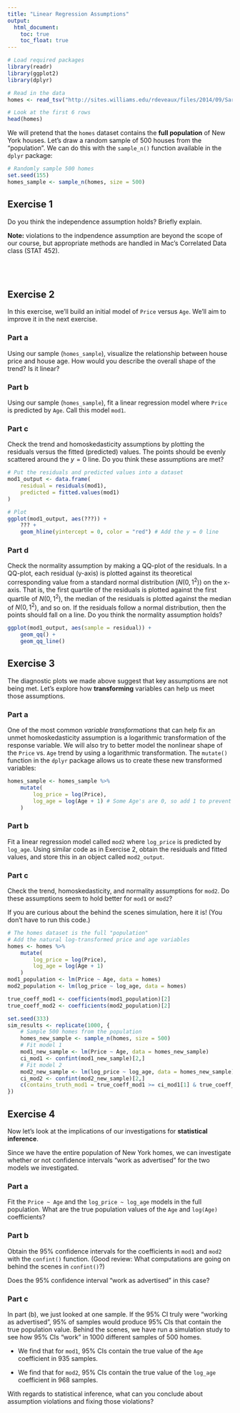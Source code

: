 ```yaml
---
title: "Linear Regression Assumptions"
output: 
  html_document:
    toc: true
    toc_float: true
---
```


```r
# Load required packages
library(readr)
library(ggplot2)
library(dplyr)

# Read in the data
homes <- read_tsv("http://sites.williams.edu/rdeveaux/files/2014/09/Saratoga.txt")

# Look at the first 6 rows
head(homes)
```

We will pretend that the `homes` dataset contains the **full population** of New York houses. Let's draw a random sample of 500 houses from the "population". We can do this with the `sample_n()` function available in the `dplyr` package:

```r
# Randomly sample 500 homes
set.seed(155)
homes_sample <- sample_n(homes, size = 500)
```

## Exercise 1 {-}

Do you think the independence assumption holds? Briefly explain.

**Note:** violations to the indpendence assumption are beyond the scope of our course, but appropriate methods are handled in Mac's Correlated Data class (STAT 452).

<br><br>

## Exercise 2 {-}

In this exercise, we'll build an initial model of `Price` versus `Age`. We'll aim to improve it in the next exercise.

### Part a

Using our sample (`homes_sample`), visualize the relationship between house price and house age. How would you describe the overall shape of the trend? Is it linear?

### Part b

Using our sample (`homes_sample`), fit a linear regression model where `Price` is predicted by `Age`. Call this model `mod1`.

### Part c

Check the trend and homoskedasticity assumptions by plotting the residuals versus the fitted (predicted) values. The points should be evenly scattered around the $y = 0$ line. Do you think these assumptions are met?

```r
# Put the residuals and predicted values into a dataset
mod1_output <- data.frame(
    residual = residuals(mod1),
    predicted = fitted.values(mod1)
)

# Plot
ggplot(mod1_output, aes(???)) +
    ??? +
    geom_hline(yintercept = 0, color = "red") # Add the y = 0 line
```

### Part d

Check the normality assumption by making a QQ-plot of the residuals. In a QQ-plot, each residual (y-axis) is plotted against its theoretical corresponding value from a standard normal distribution ($N(0,1^2)$) on the x-axis. That is, the first quartile of the residuals is plotted against the first quartile of $N(0,1^2)$, the median of the residuals is plotted against the median of $N(0,1^2)$, and so on. If the residuals follow a normal distribution, then the points should fall on a line. Do you think the normality assumption holds?

```r
ggplot(mod1_output, aes(sample = residual)) +
    geom_qq() +
    geom_qq_line()
```





## Exercise 3 {-}

The diagnostic plots we made above suggest that key assumptions are not being met. Let's explore how **transforming** variables can help us meet those assumptions.

### Part a

One of the most common *variable transformations* that can help fix an unmet homoskedasticity assumption is a logarithmic transformation of the response variable. We will also try to better model the nonlinear shape of the `Price` vs. `Age` trend by using a logarithmic transformation. The `mutate()` function in the `dplyr` package allows us to create these new transformed variables:

```r
homes_sample <- homes_sample %>%
    mutate(
        log_price = log(Price),
        log_age = log(Age + 1) # Some Age's are 0, so add 1 to prevent log(0), which is undefined
    )
```

### Part b

Fit a linear regression model called `mod2` where `log_price` is predicted by `log_age`. Using similar code as in Exercise 2, obtain the residuals and fitted values, and store this in an object called `mod2_output`.

### Part c

Check the trend, homoskedasticity, and normality assumptions for `mod2`. Do these assumptions seem to hold better for `mod1` or `mod2`?



If you are curious about the behind the scenes simulation, here it is! (You don't have to run this code.)

```r
# The homes dataset is the full "population"
# Add the natural log-transformed price and age variables
homes <- homes %>%
    mutate(
        log_price = log(Price),
        log_age = log(Age + 1)
    )
mod1_population <- lm(Price ~ Age, data = homes)
mod2_population <- lm(log_price ~ log_age, data = homes)

true_coeff_mod1 <- coefficients(mod1_population)[2]
true_coeff_mod2 <- coefficients(mod2_population)[2]

set.seed(333)
sim_results <- replicate(1000, {
    # Sample 500 homes from the population
    homes_new_sample <- sample_n(homes, size = 500)
    # Fit model 1
    mod1_new_sample <- lm(Price ~ Age, data = homes_new_sample)
    ci_mod1 <- confint(mod1_new_sample)[2,]
    # Fit model 2
    mod2_new_sample <- lm(log_price ~ log_age, data = homes_new_sample)
    ci_mod2 <- confint(mod2_new_sample)[2,]
    c(contains_truth_mod1 = true_coeff_mod1 >= ci_mod1[1] & true_coeff_mod1 <= ci_mod1[2], contains_truth_mod2 = true_coeff_mod2 >= ci_mod2[1] & true_coeff_mod2 <= ci_mod2[2])
})
```





## Exercise 4 {-}

Now let's look at the implications of our investigations for **statistical inference**.

Since we have the entire population of New York homes, we can investigate whether or not confidence intervals "work as advertised" for the two models we investigated.

### Part a

Fit the `Price ~ Age` and the `log_price ~ log_age` models in the full population. What are the true population values of the `Age` and `log(Age)` coefficients?

### Part b

Obtain the 95% confidence intervals for the coefficients in `mod1` and `mod2` with the `confint()` function. (Good review: What computations are going on behind the scenes in `confint()`?)

Does the 95% confidence interval "work as advertised" in this case?

### Part c

In part (b), we just looked at one sample. If the 95% CI truly were "working as advertised", 95% of samples would produce 95% CIs that contain the true population value. Behind the scenes, we have run a simulation study to see how 95% CIs "work" in 1000 different samples of 500 homes.

- We find that for `mod1`, 95% CIs contain the true value of the `Age` coefficient in 935 samples.

- We find that for `mod2`, 95% CIs contain the true value of the `log_age` coefficient in 968 samples.

With regards to statistical inference, what can you conclude about assumption violations and fixing those violations?







